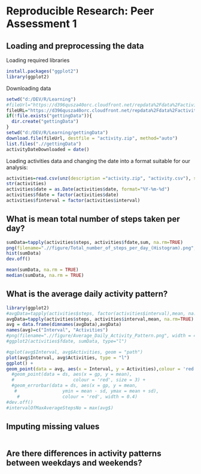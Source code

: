# Reproducible Research: Peer Assessment 1


## Loading and preprocessing the data
Loading required libraries
```r
install.packages("ggplot2")
library(ggplot2)
```
Downloading data
```r
setwd("d:/DEV/R/Learning")
#fileUrl="https://d396qusza40orc.cloudfront.net/repdata%2Fdata%2Factivity.zip"
fileURL="https://d396qusza40orc.cloudfront.net/repdata%2Fdata%2Factivity.zip"
if(!file.exists("gettingData")){
  dir.create("gettingData")
}
setwd("d:/DEV/R/Learning/gettingData")
download.file(fileUrl, destfile = "activity.zip", method="auto")
list.files(".//gettingData")
activityDateDownloaded = date()
```

Loading activities data and changing  the date into a format suitable for our analysis:
```r
activities=read.csv(unz(description ="activity.zip", "activity.csv"), sep=",")
str(activities)
activities$date = as.Date(activities$date, format="%Y-%m-%d")
activities$fdate = factor(activities$date)
activities$finterval = factor(activities$interval)
```



## What is mean total number of steps taken per day?
```r
sumData=tapply(activities$steps, activities$fdate,sum, na.rm=TRUE)
png(filename=".//figure/Total_number_of_steps_per_day_(Histogram).png", width = 480, height = 480, units = "px", pointsize = 12, bg = "white", res = NA, family = "", restoreConsole = TRUE)
hist(sumData)
dev.off()

mean(sumData, na.rm = TRUE)
median(sumData, na.rm = TRUE)
```


## What is the average daily activity pattern?
```r
library(ggplot2)
#avgData=tapply(activities$steps, factor(activities$interval),mean, na.rm=TRUE)
avgData=tapply(activities$steps, activities$interval,mean, na.rm=TRUE)
avg = data.frame(dimnames(avgData),avgData)
names(avg)=c("Interval", "Activities")
#png(filename=".//figure/Average_Daily_Activity_Pattern.png", width = 480, height = 480, units = "px", pointsize = 12, bg = "white", res = NA, family = "", restoreConsole = TRUE)
#ggplot2(activities$fdate, sumData, type="l")

#qplot(avg$Interval, avg$Activities, geom = "path")
plot(avg$Interval, avg$Activities, type = "l")
ggplot() +
geom_point(data = avg, aes(x = Interval, y = Activities),colour = 'red', size = 1) 
  #geom_point(data = ds, aes(x = gp, y = mean),
  #                      colour = 'red', size = 3) +
  #geom_errorbar(data = ds, aes(x = gp, y = mean,
   #                 ymin = mean - sd, ymax = mean + sd),
    #                colour = 'red', width = 0.4)
#dev.off()
#intervalOfMaxAverageStepsNo = max(avg$)
```


## Imputing missing values
```r

```


## Are there differences in activity patterns between weekdays and weekends?
```r

```